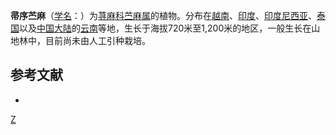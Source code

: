 {{Speciesbox
| genus = Boehmeria
| species = zollingeriana
| authority = Wedd.
| synonyms = 
* ''Boehmeria heteroidea''
* ''Boehmeria heteroidea var. latifolia''
}}

'''帚序苎麻'''（[[学名|学名]]：{{lang|la|''Boehmeria zollingeriana''}}）为[[荨麻科|荨麻科]][[苎麻属|苎麻属]]的植物。分布在[[越南|越南]]、[[印度|印度]]、[[印度尼西亚|印度尼西亚]]、[[泰国|泰国]]以及[[中国大陆|中国大陆]]的[[云南|云南]]等地，生长于海拔720米至1,200米的地区，一般生长在山地林中，目前尚未由人工引种栽培。

== 参考文献 ==
<div class="references-small">
* {{cite web| url =http://www.bioinfo.cn/db05/KmzwSpecies.php?action=view&id=23129| title =帚序苎麻| work =《中国高等植物数据库全库》| publisher =中国科学院微生物研究所| author =昆明植物研究所| accessdate =2009-02-25| deadurl =yes| archiveurl =https://web.archive.org/web/20160305060840/http://www.bioinfo.cn/db05/KmzwSpecies.php?action=view&id=23129| archivedate =2016-03-05}}
</div>
{{Taxonbar|from=Q11060061}}

[[Category:苎麻属|Z]]


{{植物小作品}}